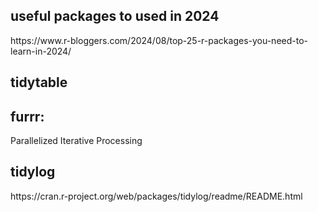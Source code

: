 ## useful packages to used in 2024

https://www.r-bloggers.com/2024/08/top-25-r-packages-you-need-to-learn-in-2024/

## tidytable

## furrr: 
Parallelized Iterative Processing

## tidylog

https://cran.r-project.org/web/packages/tidylog/readme/README.html